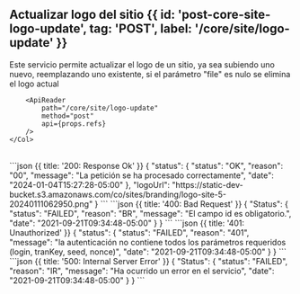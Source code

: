 
<MissingTranslationBanner />

## Actualizar logo del sitio {{ id: 'post-core-site-logo-update', tag: 'POST', label: '/core/site/logo-update' }}

<Row>
    <Col>
        Este servicio permite actualizar el logo de un sitio, 
ya sea subiendo uno nuevo, reemplazando uno existente, 
si el parámetro "file" es nulo se elimina el logo actual
    
        <ApiReader
            path="/core/site/logo-update"
            method="post"
            api={props.refs}
        />
    </Col>
    
</Row>

<Row>
    <Col>
        <ApiReader
            path="/core/site/logo-update"
            method="post"
            type="response"
            api={props.refs}
        />
    </Col>
        <Col sticky>
        <br />
        <CodeGroup title="Respuesta">
```json {{ title: '200: Response Ok' }}
{
  "status": {
    "status": "OK",
    "reason": "00",
    "message": "La petición se ha procesado correctamente",
    "date": "2024-01-04T15:27:28-05:00"
  },
  "logoUrl": "https://static-dev-bucket.s3.amazonaws.com/co/sites/branding/logo-site-5-20240111062950.png"
}
```
```json {{ title: '400: Bad Request' }}
{
  "Status": {
    "status": "FAILED",
    "reason": "BR",
    "message": "El campo id es obligatorio.",
    "date": "2021-09-21T09:34:48-05:00"
  }
}
```
```json {{ title: '401: Unauthorized' }}
{
  "status": {
    "status": "FAILED",
    "reason": "401",
    "message": "la autenticación no contiene todos los parámetros requeridos (login, tranKey, seed, nonce)",
    "date": "2021-09-21T09:34:48-05:00"
  }
}
```
```json {{ title: '500: Internal Server Error' }}
{
  "Status": {
    "status": "FAILED",
    "reason": "IR",
    "message": "Ha ocurrido un error en el servicio",
    "date": "2021-09-21T09:34:48-05:00"
  }
}
```
        </CodeGroup>
    </Col>
</Row>

